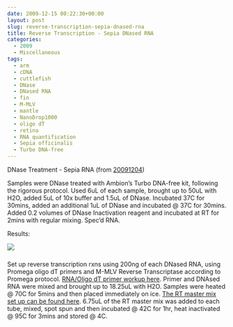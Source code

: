 ```yaml
---
date: 2009-12-15 00:22:30+00:00
layout: post
slug: reverse-transcription-sepia-dnased-rna
title: Reverse Transcription - Sepia DNased RNA
categories:
  - 2009
  - Miscellaneous
tags:
  - arm
  - cDNA
  - cuttlefish
  - DNase
  - DNased RNA
  - fin
  - M-MLV
  - mantle
  - NanoDrop1000
  - oligo dT
  - retina
  - RNA quantification
  - Sepia officinalis
  - Turbo DNA-free
---
```


DNase Treatment - Sepia RNA (from [20091204](/Sam%27s+Working+Notebook+Nov-Dec+2009#sjw20091204))

Samples were DNase treated with Ambion's Turbo DNA-free kit, following the rigorous protocol. Used 6uL of each sample, brought up to 50uL with H2O, added 5uL of 10x buffer and 1.5uL of DNase. Incubated 37C for 30mins, added an additional 1uL of DNase and incubated @ 37C for 30mins. Added 0.2 volumes of DNase Inactivation reagent and incubated at RT for 2mins with regular mixing. Spec'd RNA.

Results:

![](https://eagle.fish.washington.edu/Arabidopsis/RNA%20Spec%20Readings/20091214%20DNased%20RNA%20SJW.jpg)





### 



Set up reverse transcription rxns using 200ng of each DNased RNA, using Promega oligo dT primers and M-MLV Reverse Transcriptase according to Promega protocol. [RNA/Oligo dT primer workup here](https://spreadsheets.google.com/ccc?key=tx1K7KtLV-E1ELVS8JdlEBA&hl=en). Primer and DNAsed RNA were mixed and brought up to 18.25uL with H2O. Samples were heated @ 70C for 5mins and then placed immediately on ice. [The RT master mix set up can be found here](http://eagle.fish.washington.edu/Arabidopsis/Notebook%20Workup%20Files/20091214-01.jpg). 6.75uL of the RT master mix was added to each tube, mixed, spot spun and then incubated @ 42C for 1hr, heat inactivated @ 95C for 3mins and stored @ 4C.
